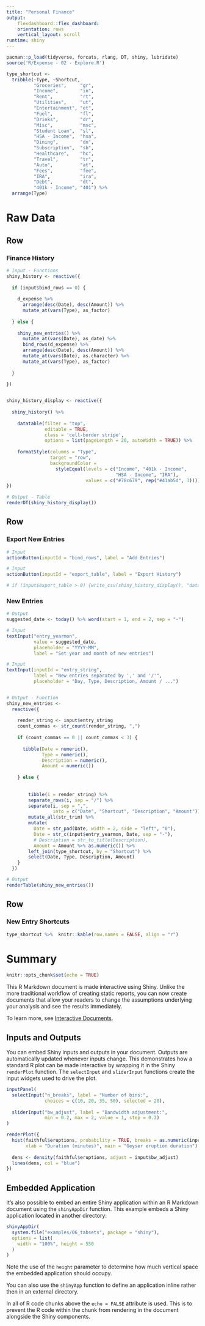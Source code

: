 ```yaml
---
title: "Personal Finance"
output: 
    flexdashboard::flex_dashboard:
    orientation: rows
    vertical_layout: scroll
runtime: shiny
---
```



```r
pacman::p_load(tidyverse, forcats, rlang, DT, shiny, lubridate)
source('R/Expense - 02 - Explore.R')

type_shortcut <- 
  tribble(~Type, ~Shortcut,
          "Groceries",     "gr",
          "Income",        "in",
          "Rent",          "rt",
          "Utilities",     "ut",
          "Entertainment", "et",
          "Fuel",          "fl",
          "Drinks",        "dr",
          "Misc",          "msc",
          "Student Loan",  "sl",
          "HSA - Income",  "hsa",
          "Dining",        "dn",
          "Subscription",  "sb",
          "Healthcare",    "hc",
          "Travel",        "tr",
          "Auto",          "at",
          "Fees",          "fee",
          "IRA",           "ira",
          "Debt",          "dt",
          "401k - Income", "401") %>%
  arrange(Type)

```

# Raw Data


## Row


### Finance History

```r

# Input - Functions
shiny_history <- reactive({
  
  if (input$bind_rows == 0) {
    
    d_expense %>% 
      arrange(desc(Date), desc(Amount)) %>% 
      mutate_at(vars(Type), as_factor)      
    
  } else {
    
    shiny_new_entries() %>%
      mutate_at(vars(Date), as_date) %>%
      bind_rows(d_expense) %>%
      arrange(desc(Date), desc(Amount)) %>%
      mutate_at(vars(Date), as.character) %>% 
      mutate_at(vars(Type), as_factor) 
    
  }
  
})


shiny_history_display <- reactive({
  
  shiny_history() %>% 
    
    datatable(filter = "top",
              editable = TRUE,
              class = 'cell-border stripe',
              options = list(pageLength = 20, autoWidth = TRUE)) %>% 
    
    formatStyle(columns = "Type", 
                target = "row",
                backgroundColor = 
                  styleEqual(levels = c("Income", "401k - Income",
                                        "HSA - Income", "IRA"),
                             values = c("#78c679", rep("#41ab5d", 3))))
})

# Output - Table
renderDT(shiny_history_display())

```


## Row

### Export New Entries
```r

# Input
actionButton(inputId = "bind_rows", label = "Add Entries")

# Input
actionButton(inputId = "export_table", label = "Export History")

# if (input$export_table > 0) {write_csv(shiny_history_display(), "data/test_output.csv")}

```


### New Entries
```r

# Output
suggested_date <- today() %>% word(start = 1, end = 2, sep = "-")

# Input
textInput("entry_yearmon", 
          value = suggested_date,
          placeholder = "YYYY-MM",
          label = "Set year and month of new entries")

# Input
textInput(inputId = "entry_string",
          label = "New entries separated by ',' and '/'",
          placeholder = "Day, Type, Description, Amount / ...")


# Output - Function
shiny_new_entries <- 
  reactive({
    
    render_string <- input$entry_string
    count_commas <- str_count(render_string, ",")
    
    if (count_commas == 0 || count_commas < 3) {
      
      tibble(Date = numeric(), 
             Type = numeric(), 
             Description = numeric(), 
             Amount = numeric())
      
    } else {
      
      
        tibble(i = render_string) %>%
        separate_rows(i, sep = "/") %>%
        separate(i, sep = ",",
                 into = c("Date", "Shortcut", "Description", "Amount")) %>%
        mutate_all(str_trim) %>%
        mutate(
          Date = str_pad(Date, width = 2, side = "left", "0"),
          Date = str_c(input$entry_yearmon, Date, sep = "-"),
          # Description = str_to_title(Description),
          Amount = Amount %>% as.numeric()) %>%
        left_join(type_shortcut, by = "Shortcut") %>%
        select(Date, Type, Description, Amount)
    }
  })

# Output
renderTable(shiny_new_entries())

```



## Row

### New Entry Shortcuts
```r
type_shortcut %>%  knitr::kable(row.names = FALSE, align = "r")
```


# Summary


```r
knitr::opts_chunk$set(echo = TRUE)
```

This R Markdown document is made interactive using Shiny. Unlike the more traditional workflow of creating static reports, you can now create documents that allow your readers to change the assumptions underlying your analysis and see the results immediately. 

To learn more, see [Interactive Documents](http://rmarkdown.rstudio.com/authoring_shiny.html).

## Inputs and Outputs

You can embed Shiny inputs and outputs in your document. Outputs are automatically updated whenever inputs change.  This demonstrates how a standard R plot can be made interactive by wrapping it in the Shiny `renderPlot` function. The `selectInput` and `sliderInput` functions create the input widgets used to drive the plot.

```r
inputPanel(
  selectInput("n_breaks", label = "Number of bins:",
              choices = c(10, 20, 35, 50), selected = 20),
  
  sliderInput("bw_adjust", label = "Bandwidth adjustment:",
              min = 0.2, max = 2, value = 1, step = 0.2)
)

renderPlot({
  hist(faithful$eruptions, probability = TRUE, breaks = as.numeric(input$n_breaks),
       xlab = "Duration (minutes)", main = "Geyser eruption duration")
  
  dens <- density(faithful$eruptions, adjust = input$bw_adjust)
  lines(dens, col = "blue")
})
```

## Embedded Application

It's also possible to embed an entire Shiny application within an R Markdown document using the `shinyAppDir` function. This example embeds a Shiny application located in another directory:

```r
shinyAppDir(
  system.file("examples/06_tabsets", package = "shiny"),
  options = list(
    width = "100%", height = 550
  )
)
```

Note the use of the `height` parameter to determine how much vertical space the embedded application should occupy.

You can also use the `shinyApp` function to define an application inline rather then in an external directory.

In all of R code chunks above the `echo = FALSE` attribute is used. This is to prevent the R code within the chunk from rendering in the document alongside the Shiny components.



